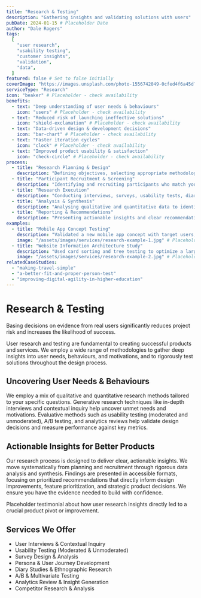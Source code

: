 ```yaml
---
title: "Research & Testing"
description: "Gathering insights and validating solutions with users"
pubDate: 2024-01-15 # Placeholder Date
author: "Dale Rogers"
tags:
  [
    "user research",
    "usability testing",
    "customer insights",
    "validation",
    "data",
  ]
featured: false # Set to false initially
coverImage: "https://images.unsplash.com/photo-1556742049-0cfed4f6a45d?auto=format&fit=crop&w=1200&q=80"
serviceType: "Research"
icon: "beaker" # Placeholder - check availability
benefits:
  - text: "Deep understanding of user needs & behaviours"
    icon: "users" # Placeholder - check availability
  - text: "Reduced risk of launching ineffective solutions"
    icon: "shield-exclamation" # Placeholder - check availability
  - text: "Data-driven design & development decisions"
    icon: "bar-chart" # Placeholder - check availability
  - text: "Faster iteration cycles"
    icon: "clock" # Placeholder - check availability
  - text: "Improved product usability & satisfaction"
    icon: "check-circle" # Placeholder - check availability
process:
  - title: "Research Planning & Design"
    description: "Defining objectives, selecting appropriate methodologies, and planning study logistics."
  - title: "Participant Recruitment & Screening"
    description: "Identifying and recruiting participants who match your target user profiles."
  - title: "Research Execution"
    description: "Conducting interviews, surveys, usability tests, diary studies, or other chosen methods."
  - title: "Analysis & Synthesis"
    description: "Analysing qualitative and quantitative data to identify patterns, insights, and key findings."
  - title: "Reporting & Recommendations"
    description: "Presenting actionable insights and clear recommendations based on the research data."
examples:
  - title: "Mobile App Concept Testing"
    description: "Validated a new mobile app concept with target users, identifying key features and potential usability issues early."
    image: "/assets/images/services/research-example-1.jpg" # Placeholder
  - title: "Website Information Architecture Study"
    description: "Used card sorting and tree testing to optimize a large website's navigation and information structure."
    image: "/assets/images/services/research-example-2.jpg" # Placeholder
relatedCaseStudies:
  - "making-travel-simple"
  - "a-better-fit-and-proper-person-test"
  - "improving-digital-agility-in-higher-education"
---
```



# Research & Testing

<UserCallout type="tip">
  Basing decisions on evidence from real users significantly reduces project
  risk and increases the likelihood of success.
</UserCallout>

User research and testing are fundamental to creating successful products and services. We employ a wide range of methodologies to gather deep insights into user needs, behaviours, and motivations, and to rigorously test solutions throughout the design process.

<Metric
  value="Evidence-Based"
  label="Decisions grounded in user data"
  icon="bar-chart"
/>

## Uncovering User Needs & Behaviours

We employ a mix of qualitative and quantitative research methods tailored to your specific questions. Generative research techniques like in-depth interviews and contextual inquiry help uncover unmet needs and motivations. Evaluative methods such as usability testing (moderated and unmoderated), A/B testing, and analytics reviews help validate design decisions and measure performance against key metrics.

<Metric
  value="De-risked"
  label="Reduced chance of product failure"
  icon="shield-exclamation"
/>

## Actionable Insights for Better Products

Our research process is designed to deliver clear, actionable insights. We move systematically from planning and recruitment through rigorous data analysis and synthesis. Findings are presented in accessible formats, focusing on prioritized recommendations that directly inform design improvements, feature prioritization, and strategic product decisions. We ensure you have the evidence needed to build with confidence.

<Testimonial author="Placeholder PM" role="Placeholder Startup">
  Placeholder testimonial about how user research insights directly led to a
  crucial product pivot or improvement.
</Testimonial>

## Services We Offer

- User Interviews & Contextual Inquiry
- Usability Testing (Moderated & Unmoderated)
- Survey Design & Analysis
- Persona & User Journey Development
- Diary Studies & Ethnographic Research
- A/B & Multivariate Testing
- Analytics Review & Insight Generation
- Competitor Research & Analysis
